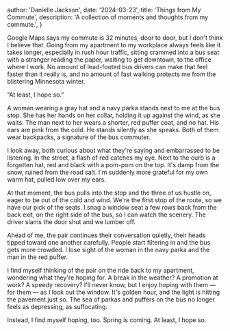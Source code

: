 
  author: 'Danielle Jackson',
  date: '2024-03-23',
  title: 'Things from My Commute',
  description: 'A collection of moments and thoughts from my commute.',
}


Google Maps says my commute is 32 minutes, door to door, but I don't think I believe that. Going from my apartment to my workplace always feels like it takes longer, especially in rush hour traffic, sitting crammed into a bus seat with a stranger reading the paper, waiting to get downtown, to the office where I work. No amount of lead-footed bus drivers can make that feel faster than it really is, and no amount of fast walking protects me from the blistering Minnesota winter.

“At least, I hope so.”

A woman wearing a gray hat and a navy parka stands next to me at the bus stop. She has her hands on her collar, holding it up against the wind, as she waits. The man next to her wears a shorter, red puffer coat, and no hat. His ears are pink from the cold. He stands silently as she speaks. Both of them wear backpacks, a signature of the bus commuter.

I look away, both curious about what they're saying and embarrassed to be listening. In the street, a flash of red catches my eye. Next to the curb is a forgotten hat, red and black with a pom-pom on the top. It's damp from the snow, ruined from the road salt. I'm suddenly more grateful for my own warm hat, pulled low over my ears.

At that moment, the bus pulls into the stop and the three of us hustle on, eager to be out of the cold and wind. We're the first stop of the route, so we have our pick of the seats. I snag a window seat a few rows back from the back exit, on the right side of the bus, so I can watch the scenery. The driver slams the door shut and we lumber off.

Ahead of me, the pair continues their conversation quietly, their heads tipped toward one another carefully. People start filtering in and the bus gets more crowded. I lose sight of the woman in the navy parka and the man in the red puffer.

I find myself thinking of the pair on the ride back to my apartment, wondering what they're hoping for. A break in the weather? A promotion at work? A speedy recovery? I'll never know, but I enjoy hoping with them — for them — as I look out the window. It's golden hour, and the light is hitting the pavement just so. The sea of parkas and puffers on the bus no longer feels as depressing, as suffocating.

Instead, I find myself hoping, too. Spring is coming. At least, I hope so.
